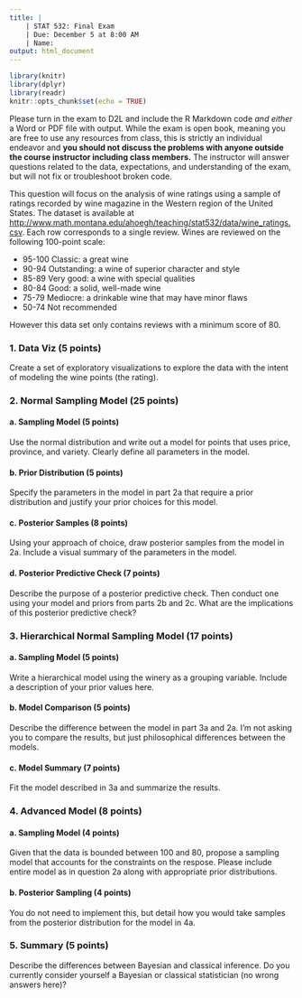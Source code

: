 ```yaml
---
title: |
    | STAT 532: Final Exam
    | Due: December 5 at 8:00 AM
    | Name:
output: html_document 
---
```


```r
library(knitr)
library(dplyr)
library(readr)
knitr::opts_chunk$set(echo = TRUE)
```

Please turn in the exam to D2L and include the R Markdown code *and either* a Word or PDF file with output. While the exam is open book, meaning you are free to use any resources from class, this is strictly an individual endeavor and **you should not discuss the problems with anyone outside the course instructor including class members.** The instructor will answer questions related to the data, expectations, and understanding of the exam, but will not fix or troubleshoot broken code.

This question will focus on the analysis of wine ratings using a sample of ratings recorded by wine magazine in the Western region of the United States. The dataset is available at [http://www.math.montana.edu/ahoegh/teaching/stat532/data/wine_ratings.csv](http://www.math.montana.edu/ahoegh/teaching/stat532/data/wine_ratings.csv). Each row corresponds to a single review. Wines are reviewed on the following 100-point scale:

- 95-100 Classic: a great wine
- 90-94 Outstanding: a wine of superior character and style
- 85-89 Very good: a wine with special qualities
- 80-84 Good: a solid, well-made wine
- 75-79 Mediocre: a drinkable wine that may have minor flaws
- 50-74 Not recommended

However this data set only contains reviews with a minimum score of 80.


### 1. Data Viz (5 points)

Create a set of exploratory visualizations to explore the data with the intent of modeling the wine points (the rating).

### 2. Normal Sampling Model (25 points)

#### a. Sampling Model (5 points)
Use the normal distribution and write out a model for points that uses price, province, and variety. Clearly define all parameters in the model.

#### b. Prior Distribution (5 points)
Specify the parameters in the model in part 2a that require a prior distribution and justify your prior choices for this model.

#### c. Posterior Samples (8 points)
Using your approach of choice, draw posterior samples from the model in 2a. Include a visual summary of the parameters in the model.

#### d. Posterior Predictive Check (7 points)
Describe the purpose of a posterior predictive check. Then conduct one using your model and priors from parts 2b and 2c. What are the implications of this posterior predictive check?

### 3. Hierarchical Normal Sampling Model (17 points)

#### a. Sampling Model (5 points)
Write a hierarchical model using the winery as a grouping variable. Include a description of your prior values here.

#### b. Model Comparison (5 points)
Describe the difference between the model in part 3a and 2a. I'm not asking you to compare the results, but just philosophical differences between the models.

#### c. Model Summary (7 points)
Fit the model described in 3a and summarize the results.


### 4. Advanced Model (8 points)

#### a. Sampling Model (4 points)

Given that the data is bounded between 100 and 80, propose a sampling model that accounts for the constraints on the respose. Please include entire model as in question 2a along with appropriate prior distributions.

#### b. Posterior Sampling (4 points)
You do not need to implement this, but detail how you would take samples from the posterior distribution for the model in 4a.

### 5. Summary (5 points)

Describe the differences between Bayesian and classical inference. Do you currently consider yourself a Bayesian or classical statistician (no wrong answers here)?